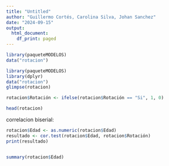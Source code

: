 ```yaml
---
title: "Untitled"
author: "Guillermo Cortés, Carolina Silva, Johan Sanchez"
date: "2024-09-15"
output:
  html_document:
    df_print: paged
---
```


```r
library(paqueteMODELOS)
data("rotacion")
```



```r
library(paqueteMODELOS)
library(dplyr)
data("rotacion")
glimpse(rotacion)
```
```r
rotacion$Rotación <- ifelse(rotacion$Rotación == "Si", 1, 0)
```
```r
head(rotacion)
```

correlacion biserial:

```r
rotacion$Edad <- as.numeric(rotacion$Edad)
resultado <- cor.test(rotacion$Edad, rotacion$Rotación)
print(resultado)
```
```r

```
```r
summary(rotacion$Edad)

```
